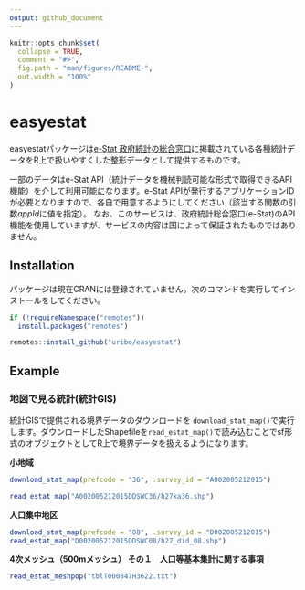 ```yaml
---
output: github_document
---
```


<!-- README.md is generated from README.Rmd. Please edit that file -->

```r
knitr::opts_chunk$set(
  collapse = TRUE,
  comment = "#>",
  fig.path = "man/figures/README-",
  out.width = "100%"
)
```

# easyestat

<!-- badges: start -->
<!-- badges: end -->

easyestatパッケージは[e-Stat 政府統計の総合窓口](https://www.e-stat.go.jp)に掲載されている各種統計データをR上で扱いやすくした整形データとして提供するものです。

一部のデータはe-Stat API（統計データを機械判読可能な形式で取得できるAPI機能）を介して利用可能になります。e-Stat APIが発行するアプリケーションIDが必要となりますので、各自で用意するようにしてください（該当する関数の引数*appId*に値を指定）。 なお、このサービスは、政府統計総合窓口(e-Stat)のAPI機能を使用していますが、サービスの内容は国によって保証されたものではありません。

## Installation

パッケージは現在CRANには登録されていません。次のコマンドを実行してインストールをしてください。

``` r
if (!requireNamespace("remotes"))
  install.packages("remotes")

remotes::install_github("uribo/easyestat")
```

## Example

### 地図で見る統計(統計GIS)

統計GISで提供される境界データのダウンロードを `download_stat_map()`で実行します。ダウンロードしたShapefileを`read_estat_map()`で読み込むことでsf形式のオブジェクトとしてR上で境界データを扱えるようになります。

**小地域**

```r
download_stat_map(prefcode = "36", .survey_id = "A002005212015")
```

```r
read_estat_map("A002005212015DDSWC36/h27ka36.shp")
```

**人口集中地区**

```r
download_stat_map(prefcode = "08", .survey_id = "D002005212015")
read_estat_map("D002005212015DDSWC08/h27_did_08.shp")
```

**4次メッシュ（500mメッシュ） その１　人口等基本集計に関する事項**

```r
read_estat_meshpop("tblT000847H3622.txt")
```

